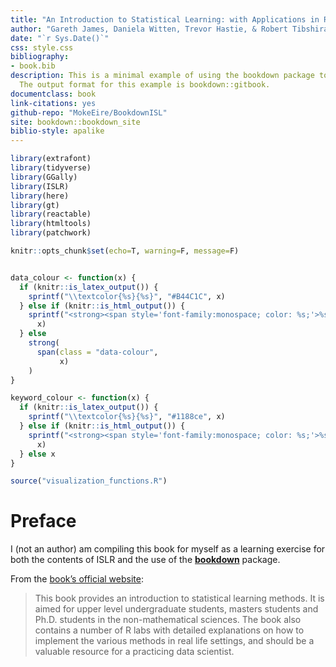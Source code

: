 ```yaml
--- 
title: "An Introduction to Statistical Learning: with Applications in R"
author: "Gareth James, Daniela Witten, Trevor Hastie, & Robert Tibshirani"
date: "`r Sys.Date()`"
css: style.css
bibliography:
- book.bib
description: This is a minimal example of using the bookdown package to write a book.
  The output format for this example is bookdown::gitbook.
documentclass: book
link-citations: yes
github-repo: "MokeEire/BookdownISL"
site: bookdown::bookdown_site
biblio-style: apalike
---
```


```r
library(extrafont)
library(tidyverse)
library(GGally)
library(ISLR)
library(here)
library(gt)
library(reactable)
library(htmltools)
library(patchwork)

knitr::opts_chunk$set(echo=T, warning=F, message=F)


data_colour <- function(x) {
  if (knitr::is_latex_output()) {
    sprintf("\\textcolor{%s}{%s}", "#B44C1C", x)
  } else if (knitr::is_html_output()) {
    sprintf("<strong><span style='font-family:monospace; color: %s;'>%s</span></strong>", "#B44C1C", 
      x)
  } else 
    strong(
      span(class = "data-colour",
           x)
    )
}

keyword_colour <- function(x) {
  if (knitr::is_latex_output()) {
    sprintf("\\textcolor{%s}{%s}", "#1188ce", x)
  } else if (knitr::is_html_output()) {
    sprintf("<strong><span style='font-family:monospace; color: %s;'>%s</span></strong>", "#1188ce", 
      x)
  } else x
}

source("visualization_functions.R")
```

# Preface

I (not an author) am compiling this book for myself as a learning exercise for both the contents of ISLR and the use of the [**bookdown**](https://bookdown.org/) package. 

From the [book's official website](http://faculty.marshall.usc.edu/gareth-james/ISL/):

>This book provides an introduction to statistical learning methods. It is aimed for upper level undergraduate students, masters students and Ph.D. students in the non-mathematical sciences. The book also contains a number of R labs with detailed explanations on how to implement the various methods in real life settings, and should be a valuable resource for a practicing data scientist.
